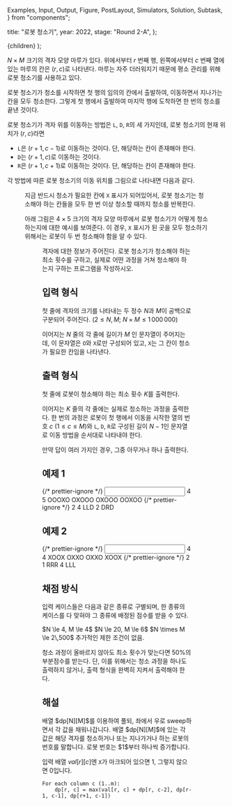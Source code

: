   Examples,
  Input,
  Output,
  Figure,
  PostLayout,
  Simulators,
  Solution,
  Subtask,
} from "components";

  title: "로봇 청소기",
  year: 2022,
  stage: "Round 2-A",
};

  <PostLayout meta={meta}>{children}</PostLayout>
);

$N \times M$ 크기의 격자 모양 마루가 있다.
위에서부터 $r$ 번째 행, 왼쪽에서부터 $c$ 번째 열에 있는
마루의 칸은 $(r, c)$로 나타낸다.
마루는 자주 더러워지기 때문에 평소 관리를 위해 로봇 청소기를 사용하고 있다.

로봇 청소기가 청소를 시작하면 첫 행의 임의의 칸에서 출발하여, 
이동하면서 지나가는 칸을 모두 청소한다. 
그렇게 첫 행에서 출발하여 마지막 행에 도착하면 한 번의 청소를 끝낸 것이다.

로봇 청소기가 격자 위를 이동하는 방법은 `L`, `D`, `R`의 세 가지인데,
로봇 청소기의 현재 위치가 $(r, c)$라면

* `L`은 $(r+1, c-1)$로 이동하는 것이다. 단, 해당하는 칸이 존재해야 한다.
* `D`는 $(r+1, c)$로 이동하는 것이다.
* `R`은 $(r+1, c+1)$로 이동하는 것이다. 단, 해당하는 칸이 존재해야 한다.

각 방법에 따른 로봇 청소기의 이동 위치를 그림으로 나타내면 다음과 같다.

<Figure
  src="/2022/robot1-fd4a705624e6.png"
  width={300}
/>

지금 반드시 청소가 필요한 칸에 `X` 표시가 되어있어서,
로봇 청소기는 청소해야 하는 칸들을 모두 한 번 이상 청소할 때까지
청소를 반복한다.

아래 그림은 $4 \times 5$ 크기의 격자 모양 마루에서
로봇 청소기가 어떻게 
청소하는지에 대한 예시를 보여준다. 
이 경우, `X` 표시가 된 곳을 모두 청소하기 
위해서는 로봇이 두 번 청소해야 함을 알 수 있다.

<Figure
  src="/2022/robot2-b9035fabc755.png"
  width={600}
/>

격자에 대한 정보가 주어진다.
로봇 청소기가 청소해야 하는 최소 횟수를 구하고,
실제로 어떤 과정을 거쳐 청소해야 하는지 구하는 프로그램을 작성하시오.

## 입력 형식

첫 줄에 격자의 크기를 나타내는
두 정수 $N$과 $M$이 공백으로 구분되어 주어진다.
($2 \le N, M;$ $N \times M \le 1\,000\,000$)

이어지는 $N$ 줄의 각 줄에 길이가 $M$ 인 문자열이 주어지는데,
이 문자열은 `O`와 `X`로만 구성되어 있고,
`X`는 그 칸이 청소가 필요한 칸임을 나타낸다.

## 출력 형식

첫 줄에 로봇이 청소해야 하는 최소 횟수 $K$를 출력한다.

이어지는 $K$ 줄의 각 줄에는 실제로 청소하는 과정을 출력한다.
한 번의 과정은 로봇이 첫 행에서 이동을 시작한 열의 번호 $c$ ($1 \le c \le M$)와
`L`, `D`, `R`로 구성된 길이 $N-1$인 문자열로 이동 방법을 순서대로 나타내야 한다.

만약 답이 여러 가지인 경우, 그중 아무거나 하나 출력한다.

## 예제 1

<Examples>
  {/* prettier-ignore */}
  <Input>
4 5
OOOXO
OXOOO
OXOOO
OOXOO
  </Input>
  {/* prettier-ignore */}
  <Output>
2
4 LLD
2 DRD
  </Output>
</Examples>

## 예제 2

<Examples>
  {/* prettier-ignore */}
  <Input>
4 4
XOOX
OXXO
OXXO
XOOX
  </Input>
  {/* prettier-ignore */}
  <Output>
2
1 RRR
4 LLL
  </Output>
</Examples>

## 채점 방식

입력 케이스들은 다음과 같은 종류로 구별되며, 한 종류의 케이스를 다 맞혀야 그 종류에 배정된 점수를 받을 수 있다.

<Subtask index={1} score={17}>
  $N \le 4, M \le 4$
</Subtask>
<Subtask index={2} score={22}>
  $N \le 20, M \le 6$
</Subtask>
<Subtask index={3} score={24}>
  $N \times M \le 2\,500$
</Subtask>
<Subtask index={4} score={37}>
  추가적인 제한 조건이 없음.
</Subtask>

청소 과정이 올바르지 않아도 최소 횟수가 맞는다면 50%의 부분점수를 받는다.
단, 이를 위해서는 청소 과정을 하나도 출력하지 않거나, 출력 형식을 완벽히 지켜서 출력해야 한다.

## 해설

<Solution>
배열 $dp[N][M]$를 이용하여 풀되, 좌에서 우로 sweep하면서 각 값을 채워나갑니다.
배열 $dp[N][M]$에 있는 각 값은 해당 격자를 청소하거나 또는 지나가거나 하는 로봇의 번호를 말합니다. 
로봇 번호는 $1$부터 하나씩 증가합니다.

입력 배열 $val[r][c]$엔 `X`가 마크되어 있으면 $1$, 그렇지 않으면 $0$입니다.

```
For each column c (1..m):
	dp[r, c] = max(val[r, c] + dp[r, c-2], dp[r-1, c-1], dp[r+1, c-1])
```

</Solution>